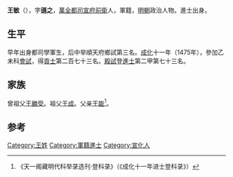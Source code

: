 {{Otheruses|other=名为王逊之的其他人物|王逊之}}

'''王敏'''（{{bd|1432年||？}}），字'''遜之'''，[[萬全都司|萬全都司]][[宣府前衛|宣府前衛]]人，軍籍，[[明朝|明朝]]政治人物。進士出身。

== 生平 ==
早年出身都司學軍生，后中举順天府鄉試第三名。[[成化|成化]]十一年（1475年），參加乙未科[[會試|會試]]，得[[貢士|貢士]]第二百七十三名。[[殿試|殿試]]登[[進士|進士]]第二甲第七十三名。

== 家族 ==
曾祖父[[王勝受|王勝受]]。祖父[[王成|王成]]。父亲[[王能|王能]]<ref>《天一阁藏明代科举录选刊·登科录》（《成化十一年进士登科录》）</ref>。

==参考==
{{reflist}}

{{成化十一年乙未科殿試金榜}}

{{Authority control}}

{{DEFAULTSORT:}}
[[Category:王姓|Category:王姓]]
[[Category:軍籍進士|Category:軍籍進士]]
[[Category:宣化人|Category:宣化人]]
{{明朝人物小作品}}
